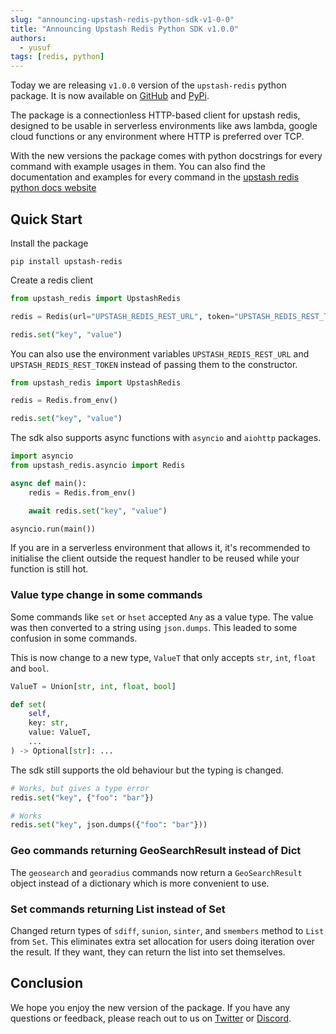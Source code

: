 ```yaml
---
slug: "announcing-upstash-redis-python-sdk-v1-0-0"
title: "Announcing Upstash Redis Python SDK v1.0.0"
authors:
  - yusuf
tags: [redis, python]
---
```


Today we are releasing `v1.0.0` version of the `upstash-redis` python package. It is now available on [GitHub](https://github.com/upstash/redis-python) and [PyPi](https://pypi.org/project/upstash-redis/).

The package is a connectionless HTTP-based client for upstash redis,
designed to be usable in serverless environments like aws lambda,
google cloud functions or any environment where HTTP is preferred over TCP.

With the new versions the package comes with python docstrings for every command with example usages in them.
You can also find the documentation and examples for every command in the [upstash redis python docs website](https://upstash.com/docs/oss/sdks/py/redis/commands/overview)

## Quick Start

Install the package

```shell
pip install upstash-redis
```

Create a redis client

```python
from upstash_redis import UpstashRedis

redis = Redis(url="UPSTASH_REDIS_REST_URL", token="UPSTASH_REDIS_REST_TOKEN")

redis.set("key", "value")
```

You can also use the environment variables `UPSTASH_REDIS_REST_URL` and `UPSTASH_REDIS_REST_TOKEN` instead of passing them to the constructor.

```python
from upstash_redis import UpstashRedis

redis = Redis.from_env()

redis.set("key", "value")
```

The sdk also supports async functions with `asyncio` and `aiohttp` packages.

```python
import asyncio
from upstash_redis.asyncio import Redis

async def main():
    redis = Redis.from_env()

    await redis.set("key", "value")

asyncio.run(main())
```

If you are in a serverless environment that allows it, it's recommended to initialise the client outside the request handler to be reused while your function is still hot.

### Value type change in some commands

Some commands like `set` or `hset` accepted `Any` as a value type. The value was then converted to a string using `json.dumps`. This leaded to some confusion in some commands.

This is now change to a new type, `ValueT` that only accepts `str`, `int`, `float` and `bool`.

```python
ValueT = Union[str, int, float, bool]

def set(
    self,
    key: str,
    value: ValueT,
    ...
) -> Optional[str]: ...
```

The sdk still supports the old behaviour but the typing is changed.

```python
# Works, but gives a type error
redis.set("key", {"foo": "bar"})

# Works
redis.set("key", json.dumps({"foo": "bar"}))
```

### Geo commands returning GeoSearchResult instead of Dict

The `geosearch` and `georadius` commands now return a `GeoSearchResult` object instead of a dictionary which is more convenient to use.

### Set commands returning List instead of Set

Changed return types of `sdiff`, `sunion`, `sinter`, and `smembers` method to `List` from `Set`.
This eliminates extra set allocation for users doing iteration over the result. If they want, they can return the list into set themselves.

## Conclusion

We hope you enjoy the new version of the package. If you have any questions or feedback, please reach out to us on [Twitter](https://twitter.com/upstash) or [Discord](https://upstash.com/discord).
